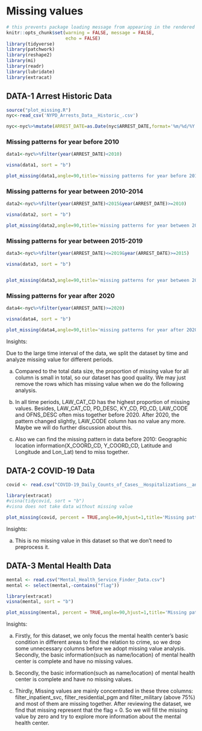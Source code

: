 # Missing values
```r
# this prevents package loading message from appearing in the rendered version of your problem set
knitr::opts_chunk$set(warning = FALSE, message = FALSE,
                      echo = FALSE)
library(tidyverse)
library(patchwork)
library(reshape2)
library(mi)
library(readr)
library(lubridate)
library(extracat)

```

## DATA-1 Arrest Historic Data

```r
source("plot_missing.R")
nyc<-read_csv('NYPD_Arrests_Data__Historic_.csv')

nyc<-nyc%>%mutate(ARREST_DATE=as.Date(nyc$ARREST_DATE,format='%m/%d/%Y'))
```

### Missing patterns for year before 2010
```r

data1<-nyc%>%filter(year(ARREST_DATE)<2010)

visna(data1, sort = "b")

plot_missing(data1,angle=90,title='missing patterns for year before 2010')
```

### Missing patterns for year between 2010-2014

```r

data2<-nyc%>%filter(year(ARREST_DATE)<2015&year(ARREST_DATE)>=2010)

visna(data2, sort = "b")

plot_missing(data2,angle=90,title='missing patterns for year between 2010-2014')

```

### Missing patterns for year between 2015-2019

```r
data3<-nyc%>%filter(year(ARREST_DATE)<=2019&year(ARREST_DATE)>=2015)

visna(data3, sort = "b")


plot_missing(data3,angle=90,title='missing patterns for year between 2015-2019')
```

### Missing patterns for year after 2020

```r
data4<-nyc%>%filter(year(ARREST_DATE)>=2020)

visna(data4, sort = "b")

plot_missing(data4,angle=90,title='missing patterns for year after 2020')
```

Insights:\n

Due to the large time interval of the data, we split the dataset by time and analyze missing value for different periods. 

a) Compared to the total data size, the proportion of missing value for all column is small in total, so our dataset has good quality. We may just remove the rows which has missing value when we do the following analysis. 

b) In all time periods, LAW_CAT_CD has the highest proportion of missing values. Besides, LAW_CAT_CD, PD_DESC, KY_CD, PD_CD, LAW_CODE and OFNS_DESC often miss together before 2020. After 2020, the pattern changed slightly, LAW_CODE column has no value any more. Maybe we will do further discussion about this.

c) Also we can find the missing pattern in data before 2010:  Geographic location information(X_COORD_CD, Y_COORD_CD, Latitude and Longitude and Lon_Lat) tend to miss together.

## DATA-2 COVID-19 Data
```r
covid <- read.csv("COVID-19_Daily_Counts_of_Cases__Hospitalizations__and_Deaths.csv")
```


```r
library(extracat)
#visna(tidycovid, sort = "b")
#visna does not take data without missing value
```

```r
plot_missing(covid, percent = TRUE,angle=90,hjust=1,title='Missing patterns for COVID_19 Data in NYC')
```


Insights:

a) This is no missing value in this dataset so that we don't need to preprocess it.

## DATA-3 Mental Health Data
```r
mental <- read.csv("Mental_Health_Service_Finder_Data.csv")
mental <- select(mental,-contains("flag"))
```

```r
library(extracat)
visna(mental, sort = "b")
```

```r
plot_missing(mental, percent = TRUE,angle=90,hjust=1,title='Missing patterns for Mental Health Data in NYC')
```

Insights:

a) Firstly, for this dataset, we only focus the mental health center's basic condition in different areas to find the relation to crime, so we drop some unnecessary columns before we adopt missing value analysis.
Secondly, the basic information(such as name/location) of mental health center is complete and have no missing values. 

b) Secondly, the basic information(such as name/location) of mental health center is complete and have no missing values. 

c) Thirdly, Missing values are mainly concentrated in these three columns: filter_inpatient_svc, filter_residential_pgm and filter_military (above 75%) and most of them are missing together. After reviewing the dataset, we find that missing represent that the flag = 0. So we will fill the missing value by zero and try to explore more information about the mental health center.



